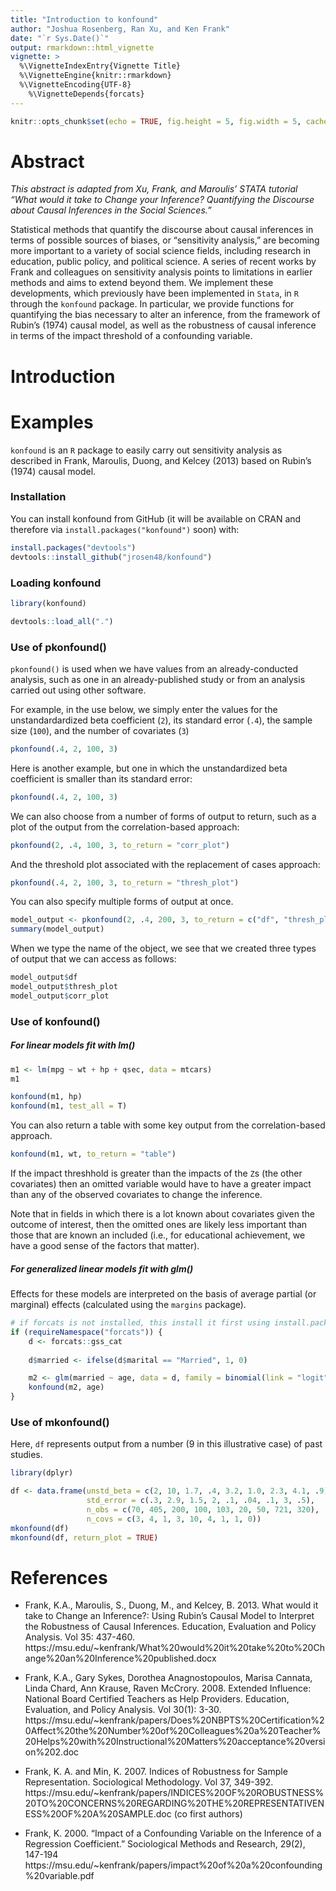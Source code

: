 ```yaml
---
title: "Introduction to konfound"
author: "Joshua Rosenberg, Ran Xu, and Ken Frank"
date: "`r Sys.Date()`"
output: rmarkdown::html_vignette
vignette: >
  %\VignetteIndexEntry{Vignette Title}
  %\VignetteEngine{knitr::rmarkdown}
  %\VignetteEncoding{UTF-8}
    %\VignetteDepends{forcats}
---
```


```r
knitr::opts_chunk$set(echo = TRUE, fig.height = 5, fig.width = 5, cache = FALSE)
```

# Abstract

*This abstract is adapted from Xu, Frank, and Maroulis' STATA tutorial "What would it take to Change your Inference? Quantifying the Discourse about Causal Inferences in the Social Sciences."*

Statistical methods that quantify the discourse about causal inferences in terms of possible sources of biases, or “sensitivity analysis,” are becoming more important to a variety of social science fields, including research in education, public policy, and political science.  A series of recent works by Frank and colleagues on sensitivity analysis points to limitations in earlier methods and aims to extend beyond them. We implement these developments, which previously have been implemented in `Stata`, in `R` through the `konfound` package. In particular, we provide functions for quantifying the bias necessary to alter an inference, from the framework of Rubin's (1974) causal model, as well as the robustness of causal inference in terms of the impact threshold of a confounding variable.

# Introduction

# Examples

`konfound` is an `R` package to easily carry out sensitivity analysis as described in Frank, Maroulis, Duong, and Kelcey (2013) based on Rubin's (1974) causal model.

### Installation

You can install konfound from GitHub (it will be available on CRAN and therefore via `install.packages("konfound")` soon) with:

```r
install.packages("devtools")
devtools::install_github("jrosen48/konfound")
```

### Loading konfound

```r
library(konfound)
```

```r
devtools::load_all(".")
```

### Use of pkonfound()

`pkonfound()` is used when we have values from an already-conducted analysis, such as one in an already-published study or from an analysis carried out using other software.

For example, in the use below, we simply enter the values for the unstandardardized beta coefficient (`2`), its standard error (`.4`), the sample size (`100`), and the number of covariates (`3`)

```r
pkonfound(.4, 2, 100, 3)
```

Here is another example, but one in which the unstandardized beta coefficient is smaller than its standard error:

```r
pkonfound(.4, 2, 100, 3)
```

We can also choose from a number of forms of output to return, such as a plot of the output from the correlation-based approach:

```r
pkonfound(2, .4, 100, 3, to_return = "corr_plot")
```

And the threshold plot associated with the replacement of cases approach:

```r
pkonfound(.4, 2, 100, 3, to_return = "thresh_plot")
```

You can also specify multiple forms of output at once. 

```r
model_output <- pkonfound(2, .4, 200, 3, to_return = c("df", "thresh_plot", "corr_plot"))
summary(model_output)
```

When we type the name of the object, we see that we created three types of output that we can access as follows:

```r
model_output$df
model_output$thresh_plot
model_output$corr_plot
```

### Use of konfound()

##### For linear models fit with lm()

```r
m1 <- lm(mpg ~ wt + hp + qsec, data = mtcars)
m1

konfound(m1, hp)
konfound(m1, test_all = T)
```

You can also return a table with some key output from the correlation-based approach.

```r
konfound(m1, wt, to_return = "table")
```

If the impact threshhold is greater than the impacts of the `Z`s (the other covariates) then an omitted variable would have to have a greater impact than any of the observed covariates to change the inference. 

Note that in fields in which there is a lot known about covariates given the outcome of interest, then the omitted ones are likely less important than those that are known an included (i.e., for educational achievement, we have a good sense of the factors that matter).

##### For generalized linear models fit with glm()

Effects for these models are interpreted on the basis of average partial (or marginal) effects (calculated using the `margins` package).

```r
# if forcats is not installed, this install it first using install.packages("forcats") for this to run
if (requireNamespace("forcats")) {
    d <- forcats::gss_cat
    
    d$married <- ifelse(d$marital == "Married", 1, 0)

    m2 <- glm(married ~ age, data = d, family = binomial(link = "logit"))
    konfound(m2, age)
}
```

### Use of mkonfound()

Here, `df` represents output from a number (9 in this illustrative case) of past studies.

```r

library(dplyr)

df <- data.frame(unstd_beta = c(2, 10, 1.7, .4, 3.2, 1.0, 2.3, 4.1, .9),
                 std_error = c(.3, 2.9, 1.5, 2, .1, .04, .1, 3, .5),
                 n_obs = c(70, 405, 200, 100, 103, 20, 50, 721, 320),
                 n_covs = c(3, 4, 1, 3, 10, 4, 1, 1, 0))
mkonfound(df)
mkonfound(df, return_plot = TRUE)
```

# References

* Frank, K.A., Maroulis, S., Duong, M., and Kelcey, B. 2013. What would it take to Change an Inference?: Using Rubin’s Causal Model to Interpret the Robustness of Causal Inferences. Education, Evaluation and Policy Analysis.  Vol 35: 437-460. https://msu.edu/~kenfrank/What%20would%20it%20take%20to%20Change%20an%20Inference%20published.docx

* Frank, K.A., Gary Sykes, Dorothea Anagnostopoulos, Marisa Cannata, Linda Chard, Ann Krause, Raven McCrory. 2008. Extended Influence: National Board Certified Teachers as Help Providers. Education, Evaluation, and Policy Analysis. Vol 30(1): 3-30. https://msu.edu/~kenfrank/papers/Does%20NBPTS%20Certification%20Affect%20the%20Number%20of%20Colleagues%20a%20Teacher%20Helps%20with%20Instructional%20Matters%20acceptance%20version%202.doc

* Frank, K. A. and Min, K. 2007. Indices of Robustness for Sample Representation. Sociological Methodology. Vol 37, 349-392. https://msu.edu/~kenfrank/papers/INDICES%20OF%20ROBUSTNESS%20TO%20CONCERNS%20REGARDING%20THE%20REPRESENTATIVENESS%20OF%20A%20SAMPLE.doc (co first authors)

* Frank, K. 2000. "Impact of a Confounding Variable on the Inference of a Regression Coefficient." Sociological Methods and Research, 29(2), 147-194 https://msu.edu/~kenfrank/papers/impact%20of%20a%20confounding%20variable.pdf